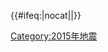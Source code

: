 {{歷年地震
  |name = 2015年地震
  |year = 2015
  |col1 =
* 2月14日：[[2015年台東地震|臺灣東部外海]]（M6.0）
* 4月20日：[[2015年花蓮地震|臺灣東部外海]]（M6.4）
* 4月25日：[[2015年4月尼泊爾地震|尼泊爾博克拉]]'''†‡'''（M7.9）
* 4月25日：[[2015年定日地震|西藏定日]]（M5.9）
* 5月{{0}}1日：[[2015年不列顛島地震|巴新不列顛島]]（M6.9）
  |col2 =
* 5月{{0}}3日：[[2015年鳥島地震|日本鳥島]]（M5.9）
* 5月12日：[[2015年5月尼泊尔地震|尼泊爾科達里]]'''†'''（M7.3）
* 5月30日：[[2015年小笠原群島地震|日本小笠原群島]]（M7.9）
* 6月{{0}}5日：[[2015年沙巴地震|馬來西亞沙巴]]（M6.0）
* 7月{{0}}3日：[[2015年新疆皮山地震|新疆皮山]]（M6.5）
  |col3 =
* {{0}}8月{{0}}7日：[[2015年南基伍省地震|刚果（金）]]（M5.8）
* {{0}}9月16日：[[2015年伊亚佩尔地震|智利伊亚佩尔]]（M8.3）
* 10月26日：[[2015年興都庫什山脈地震|興都庫什山脈]]'''†'''（M7.5）
* 12月{{0}}7日：[[2015年塔吉克地震|塔吉克斯坦穆尔加布]]（M7.3）
}}<includeonly>{{#ifeq:{{{1}}}|nocat||[[Category:2015年地震]]}}</includeonly><noinclude>{{Documentation}}</noinclude>